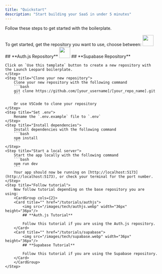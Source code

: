 ```yaml
---
title: "Quickstart"
description: "Start building your SaaS in under 5 minutes"
---
```


Follow these steps to get started with the boilerplate.

<Steps>
    <Step title="Create a new repo with the boilerplate">
    To get started, get the repository you want to use, choose between:
   <CardGroup cols={2}>
        <Card href="https://github.com/thomasmolorg/launchleopard-authjs">
            <img src="/images/tech/authjs.webp" width="36px" height="36px"/>
            ## **Auth.js Repository**
        </Card>
        <Card href="https://github.com/thomasmolorg/launchleopard-supabase">
            <img src="/images/tech/supabase.webp" width="36px" height="36px"/>
            ## **Supabase Repository**
        </Card>
        </CardGroup>

    Click on `Use this template` button to create a new repository with the Launch Leopard boilerplate.
    </Step>
    <Step title="Clone your new repository">
        Clone your new repository with the following command
        ```bash
        git clone https://github.com/[your_username]/[your_repo_name].git
        ```

        Or use VSCode to clone your repository
    </Step>
    <Step title="Set .env">
        Rename the `.env.example` file to `.env`
    </Step>
    <Step title="Install dependencies">
        Install dependencies with the following command
        ```bash
        npm install
        ```
    </Step>
    <Step title="Start a local server">
        Start the app locally with the following command
        ```bash
        npm run dev
        ```
        Your app should now be running on [http://localhost:5173](http://localhost:5173), or check your terminal for the port number.
    </Step>
    <Step title="Follow tutorial">
        Now follow tutorial depending on the base repository you are using:
        <CardGroup cols={2}>
        <Card title="" href="/tutorials/authjs">
            <img src="/images/tech/authjs.webp" width="36px" height="36px"/>
            ## **Auth.js Tutorial**
            
            Follow this tutorial if you are using the Auth.js repository.
        </Card>
        <Card title="" href="/tutorials/supabase">
            <img src="/images/tech/supabase.webp" width="36px" height="36px"/>
            ## **Supabase Tutorial**
            
            Follow this tutorial if you are using the Supabase repository.
        </Card>
        </CardGroup>
    </Step>

</Steps>
